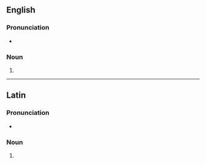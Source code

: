 ==English==

===Pronunciation===
* {{a|GA}} {{IPA|en|/mænˈdɪb.jəˌli/}}

===Noun===
{{head|en|noun form}}

# {{en-ipl|mandibula|ending=ae}}

----

==Latin==

===Pronunciation===
* {{la-IPA}}

===Noun===
{{la-noun-form|mandibulae|g=f}}

# {{inflection of|la|mandibula||gen//dat|s|;|nom//voc|p}}